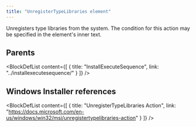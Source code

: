 ```yaml
---
title: "UnregisterTypeLibraries element"
---
```



Unregisters type libraries from the system. The condition for this action may be specified in the element's inner text.


## Parents

<BlockDefList content={[
    {
      title: "InstallExecuteSequence",
      link: "../installexecutesequence/"
    }
  ]}
/>

## Windows Installer references

<BlockDefList content={[
    {
      title: "UnregisterTypeLibraries Action",
      link: "https://docs.microsoft.com/en-us/windows/win32/msi/unregistertypelibraries-action"
    }
  ]}
/>
